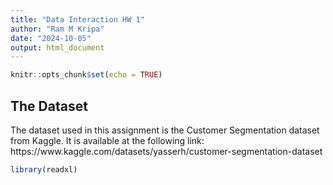```yaml
---
title: "Data Interaction HW 1"
author: "Ram M Kripa"
date: "2024-10-05"
output: html_document
---
```


```r
knitr::opts_chunk$set(echo = TRUE)
```

## The Dataset

The dataset used in this assignment is the Customer Segmentation dataset from Kaggle. It is available at the following link: https://www.kaggle.com/datasets/yasserh/customer-segmentation-dataset


```r
library(readxl)

```
